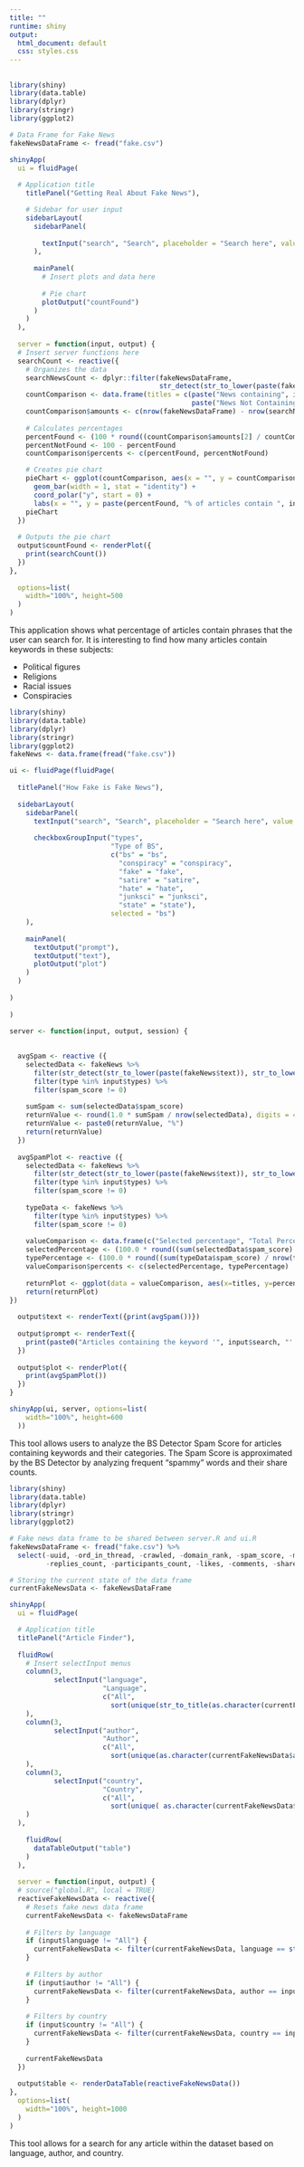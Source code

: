 ```yaml
---
title: ""
runtime: shiny
output:
  html_document: default
  css: styles.css
---
```


##

```r

library(shiny)
library(data.table)
library(dplyr)
library(stringr)
library(ggplot2)

# Data Frame for Fake News
fakeNewsDataFrame <- fread("fake.csv")

shinyApp(
  ui = fluidPage(
    
  # Application title
    titlePanel("Getting Real About Fake News"),

    # Sidebar for user input
    sidebarLayout(
      sidebarPanel(
        
        textInput("search", "Search", placeholder = "Search here", value = "Trump")
      ),
      
      mainPanel(
        # Insert plots and data here
        
        # Pie chart 
        plotOutput("countFound")
      )
    )
  ),
  
  server = function(input, output) {
  # Insert server functions here
  searchCount <- reactive({
    # Organizes the data
    searchNewsCount <- dplyr::filter(fakeNewsDataFrame, 
                                     str_detect(str_to_lower(paste(fakeNewsDataFrame$text)), str_to_lower(input$search)))
    countComparison <- data.frame(titles = c(paste("News containing", input$search), 
                                             paste("News Not Containing", input$search)))
    countComparison$amounts <- c(nrow(fakeNewsDataFrame) - nrow(searchNewsCount), nrow(searchNewsCount))
    
    # Calculates percentages
    percentFound <- (100 * round((countComparison$amounts[2] / countComparison$amounts[1]), digits = 4))
    percentNotFound <- 100 - percentFound
    countComparison$percents <- c(percentFound, percentNotFound)

    # Creates pie chart
    pieChart <- ggplot(countComparison, aes(x = "", y = countComparison$percents, fill = titles)) +
      geom_bar(width = 1, stat = "identity") +
      coord_polar("y", start = 0) +
      labs(x = "", y = paste(percentFound, "% of articles contain ", input$search, sep = ""))
    pieChart
  })
  
  # Outputs the pie chart
  output$countFound <- renderPlot({
    print(searchCount())
  })
},
  
  options=list(
    width="100%", height=500
  )
)
```
This application shows what percentage of articles contain phrases that the user can search for. It is interesting to find how many articles contain keywords in these subjects: 

* Political figures
* Religions
* Racial issues
* Conspiracies

```r


library(shiny)
library(data.table)
library(dplyr)
library(stringr)
library(ggplot2)
fakeNews <- data.frame(fread("fake.csv"))

ui <- fluidPage(fluidPage(
  
  titlePanel("How Fake is Fake News"),
  
  sidebarLayout(
    sidebarPanel(
      textInput("search", "Search", placeholder = "Search here", value = "Trump"),
      
      checkboxGroupInput("types",
                         "Type of BS",
                         c("bs" = "bs", 
                           "conspiracy" = "conspiracy",
                           "fake" = "fake",
                           "satire" = "satire",
                           "hate" = "hate",
                           "junksci" = "junksci",
                           "state" = "state"),
                         selected = "bs")
    ),
    
    mainPanel(
      textOutput("prompt"),
      textOutput("text"),
      plotOutput("plot")
    )
  )
  
)
  
)

server <- function(input, output, session) {
  
  
  avgSpam <- reactive ({
    selectedData <- fakeNews %>% 
      filter(str_detect(str_to_lower(paste(fakeNews$text)), str_to_lower(input$search))) %>%
      filter(type %in% input$types) %>%
      filter(spam_score != 0)
    
    sumSpam <- sum(selectedData$spam_score)
    returnValue <- round(1.0 * sumSpam / nrow(selectedData), digits = 4) * 100.0
    returnValue <- paste0(returnValue, "%")
    return(returnValue)
  })
  
  avgSpamPlot <- reactive ({
    selectedData <- fakeNews %>% 
      filter(str_detect(str_to_lower(paste(fakeNews$text)), str_to_lower(input$search))) %>%
      filter(type %in% input$types) %>%
      filter(spam_score != 0)
    
    typeData <- fakeNews %>%
      filter(type %in% input$types) %>%
      filter(spam_score != 0)
    
    valueComparison <- data.frame(c("Selected percentage", "Total Percentage"), titles = c("Selected percentage", "Total percentage"))
    selectedPercentage <- (100.0 * round((sum(selectedData$spam_score) / nrow(selectedData)), digits = 4))
    typePercentage <- (100.0 * round((sum(typeData$spam_score) / nrow(typeData)), digits = 4))
    valueComparison$percents <- c(selectedPercentage, typePercentage)
    
    returnPlot <- ggplot(data = valueComparison, aes(x=titles, y=percents)) + geom_bar(stat="identity")
    return(returnPlot)
})
  
  output$text <- renderText({print(avgSpam())})
  
  output$prompt <- renderText({
    print(paste0("Articles containing the keyword '", input$search, "' have a spam score of:"))
  })
  
  output$plot <- renderPlot({
    print(avgSpamPlot())
  })
}

shinyApp(ui, server, options=list(
    width="100%", height=600
  ))
```
This tool allows users to analyze the BS Detector Spam Score for articles containing keywords and their categories. The Spam Score is approximated by the BS Detector by analyzing frequent "spammy" words and their share counts. 

```r

library(shiny)
library(data.table)
library(dplyr)
library(stringr)
library(ggplot2)

# Fake news data frame to be shared between server.R and ui.R
fakeNewsDataFrame <- fread("fake.csv") %>% 
  select(-uuid, -ord_in_thread, -crawled, -domain_rank, -spam_score, -main_img_url,
         -replies_count, -participants_count, -likes, -comments, -shares, -thread_title, -published)

# Storing the current state of the data frame
currentFakeNewsData <- fakeNewsDataFrame

shinyApp(
  ui = fluidPage(

  # Application title
  titlePanel("Article Finder"),
  
  fluidRow(
    # Insert selectInput menus
    column(3,
           selectInput("language",
                       "Language",
                       c("All",
                         sort(unique(str_to_title(as.character(currentFakeNewsData$language))))))
    ),
    column(3,
           selectInput("author",
                       "Author",
                       c("All",
                         sort(unique(as.character(currentFakeNewsData$author)))))
    ),
    column(3,
           selectInput("country",
                       "Country",
                       c("All",
                         sort(unique( as.character(currentFakeNewsData$country)))))
    )
  ),
    
    fluidRow(
      dataTableOutput("table")
    )
  ),
  
  server = function(input, output) {
  # source("global.R", local = TRUE)
  reactiveFakeNewsData <- reactive({
    # Resets fake news data frame
    currentFakeNewsData <- fakeNewsDataFrame
    
    # Filters by language 
    if (input$language != "All") {
      currentFakeNewsData <- filter(currentFakeNewsData, language == str_to_lower(input$language))
    }
    
    # Filters by author 
    if (input$author != "All") {
      currentFakeNewsData <- filter(currentFakeNewsData, author == input$author)
    }
    
    # Filters by country
    if (input$country != "All") {
      currentFakeNewsData <- filter(currentFakeNewsData, country == input$country)
    }
    
    currentFakeNewsData
  })
  
  output$table <- renderDataTable(reactiveFakeNewsData())
},
  options=list(
    width="100%", height=1000
  )
)
```
This tool allows for a search for any article within the dataset based on language, author, and country.